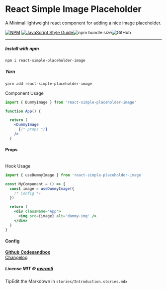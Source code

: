 
<Meta title='Introduction' />

<style>
  {`
    .subheading {
      --mediumdark: '#999999';
      font-weight: 900;
      font-size: 13px;
      color: #999;
      letter-spacing: 6px;
      line-height: 24px;
      text-transform: uppercase;
      margin-bottom: 12px;
      margin-top: 30px;
    }

    .link-list {
      display: grid;
      grid-template-columns: 1fr;
      grid-template-columns: repeat(2, 1fr);
      column-gap: 10px;
      margin-bottom: 15px;
    }

    @media (min-width: 620px) {
      .link-list {
        column-gap: 20px;
      }
    }

    @media all and (-ms-high-contrast:none) {
    .link-list {
        display: -ms-grid;
        -ms-grid-columns: 1fr 1fr;
        -ms-grid-rows: 1fr 1fr;
      }
    }

    .link-item {
      display: block;
      padding: 20px 30px 20px 15px;
      border: 1px solid #00000010;
      border-radius: 5px;
      transition: background 150ms ease-out, border 150ms ease-out, transform 150ms ease-out;
      color: #333333;
      display: flex;
      align-items: flex-start;
    }

    .link-item:hover {
      border-color: #1EA7FD50;
      transform: translate3d(0, -3px, 0);
      box-shadow: rgba(0, 0, 0, 0.08) 0 3px 10px 0;
    }

    .link-item:active {
      border-color: #1EA7FD;
      transform: translate3d(0, 0, 0);
    }

    .link-item strong {
      font-weight: 700;
      display: block;
      margin-bottom: 2px;
    }

    .link-item svg {
      margin-right: 5px;
      vertical-align: middle;
    }

     .tip {
      display: inline-block;
      border-radius: 1em;
      font-size: 11px;
      line-height: 12px;
      font-weight: 700;
      background: #E7FDD8;
      color: #66BF3C;
      padding: 4px 12px;
      margin-right: 10px;
      vertical-align: top;
    }

    .tip-wrapper {
      font-size: 13px;
      line-height: 20px;
      margin-top: 40px;
      margin-bottom: 40px;
    }

    .tip-wrapper code {
      font-size: 12px;
      display: inline-block;
    }
  `}
</style>

# React Simple Image Placeholder

A Minimal lightweight react component for adding a nice image placeholder.

[![NPM](https://img.shields.io/npm/v/react-simple-placeholder-image.svg)](https://www.npmjs.com/package/react-simple-placeholder-image) [![JavaScript Style Guide](https://img.shields.io/badge/code_style-standard-brightgreen.svg)](https://standardjs.com)![npm bundle size](https://img.shields.io/bundlephobia/min/react-simple-placeholder-image)![GitHub](https://img.shields.io/github/license/awran5/react-simple-placeholder-image)

---

##### Install with npm

```sh
npm i react-simple-placeholder-image

```

##### Yarn

```sh
yarn add react-simple-placeholder-image
```

<div className='subheading'>Component Usage</div>

```jsx
import { DummyImage } from 'react-simple-placeholder-image'

function App() {

  return (
    <DummyImage
      {/* props */}
    />
  )
```

#### Props

<ArgsTable of={DummyImage} />

<br />

<div className='subheading'>Hook Usage</div>

```jsx
import { useDummyImage } from 'react-simple-placeholder-image'

const MyComponent = () => {
  const image = useDummyImage({
    /* Config */
  })

  return (
    <div className='App'>
      <img src={image} alt='dummy-img' />
    </div>
  )
}
```

#### Config

<ArgsTable of={useDummyImage} />

<div className='link-list'>
  <a className='link-item' href='https://github.com/awran5/react-simple-placeholder-image' target='_blank'>
    <span className='svg'>
      <FaGithub />
    </span>
    <span>
      <strong>Github</strong>
    </span>
  </a>
  <a className='link-item' href='https://codesandbox.io/s/react-simple-placeholder-image-wu12s' target='_blank'>
    <span className='svg'>
      <FaCodepen />
    </span>
    <span>
      <strong>Codesandbox</strong>
    </span>
  </a>
</div>

<div className='subheading'>
  <a href='?path=/story/changelog--page'>Changelog</a>
</div>

##### License MIT © [awran5](https://github.com/awran5/)

<div className='tip-wrapper'>
  <span className='tip'>Tip</span>Edit the Markdown in <code>stories/Introduction.stories.mdx</code>
</div>
